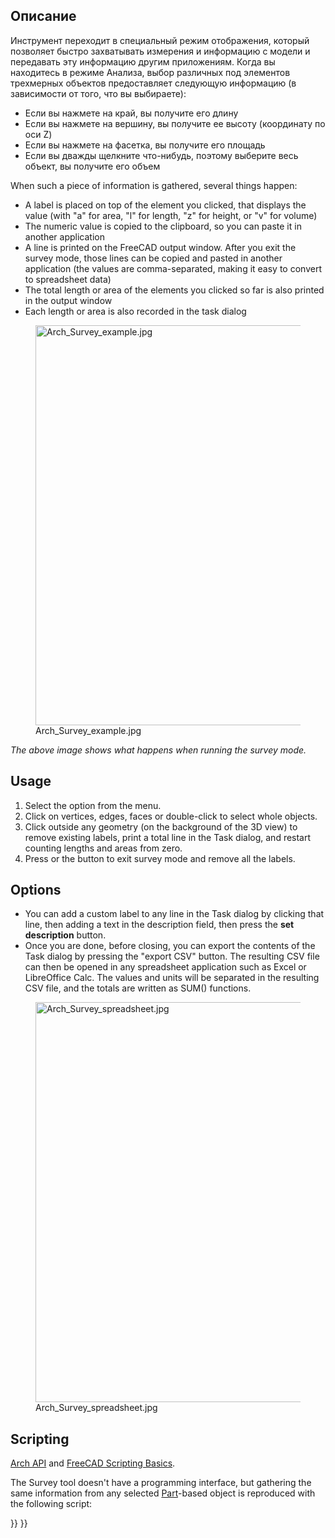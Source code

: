 <languages/>

<div class="mw-translate-fuzzy">
{{Docnav/ru
|[[Arch_Remove/ru|Удалить компонент]]
|[[Arch_Component/ru|Компонент]]
|[[Arch_Workbench/ru|Архитектурный верстак "Arch"]]
|IconL=Arch_Remove.svg
|IconR=Arch_Component.svg
|IconC=Workbench_Arch.svg
}}
</div>

{{VeryImportantMessage|THIS COMMAND IS PART OF THE INTEGRATED [[BIM_Workbench|BIM WORKBENCH]] IN V1.0<br>
This page has been updated for that version.}}

<div class="mw-translate-fuzzy">
{{GuiCommand/ru
|Name=Arch Survey
|Name/ru=Arch Survey
|MenuLocation=Архитектура → Опрос/анкетирование
|Workbenches=[[Arch_Workbench/ru|Arch]]
|SeeAlso=[[Macro FCInfo/ru|FCInfo (macro)]]
}}
</div>

<span id="Description"></span>
==Описание==

<div class="mw-translate-fuzzy">
Инструмент {{Button|[[Image:Arch_Survey.svg|16px]] [[Arch_Survey/ru|Анализ]]}} переходит в специальный режим отображения, который позволяет быстро захватывать измерения и информацию с модели и передавать эту информацию другим приложениям. Когда вы находитесь в режиме Анализа, выбор различных под элементов трехмерных объектов предоставляет следующую информацию (в зависимости от того, что вы выбираете):
</div>

* Если вы нажмете на край, вы получите его длину
* Если вы нажмете на вершину, вы получите ее высоту (координату по оси Z)
* Если вы нажмете на фасетка, вы получите его площадь
* Если вы дважды щелкните что-нибудь, поэтому выберите весь объект, вы получите его объем

When such a piece of information is gathered, several things happen:

* A label is placed on top of the element you clicked, that displays the value (with "a" for area, "l" for length, "z" for height, or "v" for volume)
* The numeric value is copied to the clipboard, so you can paste it in another application
* A line is printed on the FreeCAD output window. After you exit the survey mode, those lines can be copied and pasted in another application (the values are comma-separated, making it easy to convert to spreadsheet data)
* The total length or area of the elements you clicked so far is also printed in the output window
* Each length or area is also recorded in the task dialog

[[Image:Arch Survey example.jpg|640px]]

''The above image shows what happens when running the survey mode.''

==Usage==

# Select the {{MenuCommand|Utils → [[Image:Arch_Survey.svg|16px]] Survey}} option from the menu.
# Click on vertices, edges, faces or double-click to select whole objects.
# Click outside any geometry (on the background of the 3D view) to remove existing labels, print a total line in the Task dialog, and restart counting lengths and areas from zero.
# Press {{KEY|Esc}} or the {{Button|Close}} button to exit survey mode and remove all the labels.

==Options==

* You can add a custom label to any line in the Task dialog by clicking that line, then adding a text in the description field, then press the '''set description''' button.
* Once you are done, before closing, you can export the contents of the Task dialog by pressing the "export CSV" button. The resulting CSV file can then be opened in any spreadsheet application such as Excel or LibreOffice Calc. The values and units will be separated in the resulting CSV file, and the totals are written as SUM() functions.

[[Image:Arch Survey spreadsheet.jpg|640px]]

==Scripting==

{{Emphasis|See also:}} [[Arch_API|Arch API]] and [[FreeCAD_Scripting_Basics|FreeCAD Scripting Basics]].

The Survey tool doesn't have a programming interface, but gathering the same information from any selected [[Part_Workbench|Part]]-based object is reproduced with the following script:

{{Code|code=
import FreeCADGui

selection = FreeCADGui.Selection.getSelectionEx()

for obj in selection:
    for element in obj.SubObjects:
        print("Area: %f", element.Area)
        print("Length: %f", element.Length)
        print("Volume: %f", element.Volume)
        print("Center of Mass: %f", element.CenterOfMass)
}}


<div class="mw-translate-fuzzy">
{{Docnav/ru
|[[Arch_Remove/ru|Удалить компонент]]
|[[Arch_Component/ru|Компонент]]
|[[Arch_Workbench/ru|Архитектурный верстак "Arch"]]
|IconL=Arch_Remove.svg
|IconR=Arch_Component.svg
|IconC=Workbench_Arch.svg
}}
</div>

{{BIM_Tools_navi{{#translation:}}}}
{{Userdocnavi{{#translation:}}}}